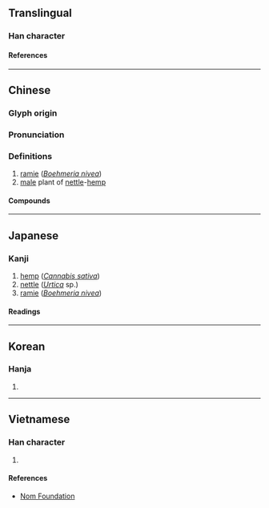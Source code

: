 {{character info/new}}
==Translingual==

===Han character===
{{Han char|rn=75|rad=木|as=05|sn=9|four=23904|canj=IRD|ids=⿱台木}}

====References====
{{Han ref|kx=0517.060|dkj=14582|dj=0905.030|hdz=21191.070|uh=67B2}}

----

==Chinese==
{{zh-forms}}

===Glyph origin===
{{Han etym}}

===Pronunciation===
{{zh-pron
|m=xǐ
|c=saai2
|mc=y
|oc=y
|ma=
|cat=n
}}

===Definitions===
{{zh-hanzi}}

# [[ramie]] (''[[Boehmeria nivea]]'')
# [[male]] plant of [[nettle]]-[[hemp]]

====Compounds====
{{zh-der|枲麻}}

{{zh-cat|Rosales order plants}}

----

==Japanese==

===Kanji===
{{ja-kanji|grade=|rs=木05}}

# [[hemp]] (''[[Cannabis sativa]]'')
# [[nettle]] (''[[Urtica]]'' sp.)
# [[ramie]] (''[[Boehmeria nivea]]'')

====Readings====
{{ja-readings
|on=し
|kun=からむし
}}

----

==Korean==

===Hanja===
{{ko-hanja|시}}

# {{defn|lang=ko|sort=木05}}

----

==Vietnamese==

===Han character===
{{vi-readings|rs=木05|reading=tí}}

# {{defn|lang=vi|sort=木05}}

====References====
* [http://nomfoundation.org/common/nom_details.php?codepoint=67b2 Nom Foundation]
